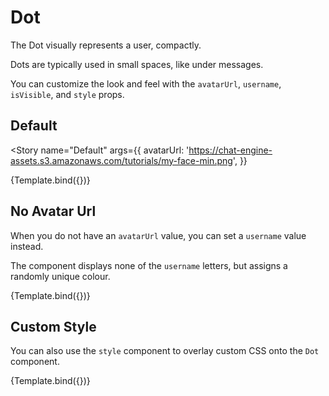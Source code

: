 

<Meta title="Components/Dot" component={Dot} />


# Dot

The Dot visually represents a user, compactly.

Dots are typically used in small spaces, like under messages.

You can customize the look and feel with the `avatarUrl`, `username`, `isVisible`, and `style` props.

## Default

<Story
  name="Default"
  args={{
    avatarUrl:
      'https://chat-engine-assets.s3.amazonaws.com/tutorials/my-face-min.png',
  }}
>
  {Template.bind({})}
</Story>

<ArgsTable story="Default" />

## No Avatar Url

When you do not have an `avatarUrl` value, you can set a `username` value instead.

The component displays none of the `username` letters, but assigns a randomly unique colour.

<Canvas>
  <Story name="No Avatar Url" args={{ username: 'Dylan' }}>
    {Template.bind({})}
  </Story>
</Canvas>

## Custom Style

You can also use the `style` component to overlay custom CSS onto the `Dot` component.

<Canvas>
  <Story
    name="Custom Style"
    args={{
      avatarUrl:
        'https://chat-engine-assets.s3.amazonaws.com/tutorials/my-face-min.png',
      style: {
        width: '24px',
        height: '24px',
        backgroundSize: '24px',
        borderRadius: '4px',
      },
    }}
  >
    {Template.bind({})}
  </Story>
</Canvas>
